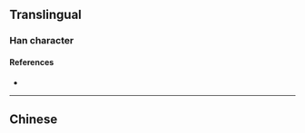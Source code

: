 {{character info/new}}
{{also|凈|淨}}
==Translingual==

===Han character===
{{Han char|rn=15|rad=冫|as=06|sn=8|four=|canj=IMNSD|ids=⿰冫争}}

====References====
* {{Han ref|kx=0132.201|hdz=10297.130|uh=51C0|ud=20928}}

----

==Chinese==
{{zh-see|淨}}